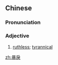 ==Chinese==
{{zh-forms}}

===Pronunciation===
{{zh-pron
|m=bàolì
|c=bou6 leoi6,bou6 lai6
|ma=y
|cat=a
}}

===Adjective===
{{zh-adj}}

# [[ruthless]]; [[tyrannical]]

[[zh:暴戾]]